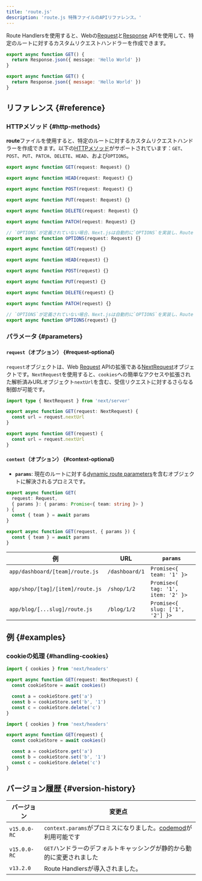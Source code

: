 ```yaml
---
title: 'route.js'
description: 'route.js 特殊ファイルのAPIリファレンス。'
---
```


Route Handlersを使用すると、Webの[Request](https://developer.mozilla.org/docs/Web/API/Request)と[Response](https://developer.mozilla.org/docs/Web/API/Response) APIを使用して、特定のルートに対するカスタムリクエストハンドラーを作成できます。

<Tabs>
<TabItem value="ts" label="TypeScript">

```ts title="route.ts" switcher
export async function GET() {
  return Response.json({ message: 'Hello World' })
}
```

</TabItem>
<TabItem value="js" label="JavaScript">

```js title="route.js" switcher
export async function GET() {
  return Response.json({ message: 'Hello World' })
}
```

</TabItem>
</Tabs>

## リファレンス {#reference}

### HTTPメソッド {#http-methods}

**route**ファイルを使用すると、特定のルートに対するカスタムリクエストハンドラーを作成できます。以下の[HTTPメソッド](https://developer.mozilla.org/docs/Web/HTTP/Methods)がサポートされています：`GET`、`POST`、`PUT`、`PATCH`、`DELETE`、`HEAD`、および`OPTIONS`。

<Tabs>
<TabItem value="ts" label="TypeScript">

```ts title="route.ts" switcher
export async function GET(request: Request) {}

export async function HEAD(request: Request) {}

export async function POST(request: Request) {}

export async function PUT(request: Request) {}

export async function DELETE(request: Request) {}

export async function PATCH(request: Request) {}

// `OPTIONS`が定義されていない場合、Next.jsは自動的に`OPTIONS`を実装し、Route Handlerで定義された他のメソッドに応じて適切なResponse `Allow`ヘッダーを設定します。
export async function OPTIONS(request: Request) {}
```

</TabItem>
<TabItem value="js" label="JavaScript">

```js title="route.js" switcher
export async function GET(request) {}

export async function HEAD(request) {}

export async function POST(request) {}

export async function PUT(request) {}

export async function DELETE(request) {}

export async function PATCH(request) {}

// `OPTIONS`が定義されていない場合、Next.jsは自動的に`OPTIONS`を実装し、Route Handlerで定義された他のメソッドに応じて適切なResponse `Allow`ヘッダーを設定します。
export async function OPTIONS(request) {}
```

</TabItem>
</Tabs>

### パラメータ {#parameters}

#### `request`（オプション） {#request-optional}

`request`オブジェクトは、Web [Request](https://developer.mozilla.org/docs/Web/API/Request) APIの拡張である[NextRequest](/docs/app/api-reference/functions/next-request)オブジェクトです。`NextRequest`を使用すると、`cookies`への簡単なアクセスや拡張された解析済みURLオブジェクト`nextUrl`を含む、受信リクエストに対するさらなる制御が可能です。

<Tabs>
<TabItem value="ts" label="TypeScript">

```ts title="route.ts" switcher
import type { NextRequest } from 'next/server'

export async function GET(request: NextRequest) {
  const url = request.nextUrl
}
```

</TabItem>
<TabItem value="js" label="JavaScript">

```js title="route.js" switcher
export async function GET(request) {
  const url = request.nextUrl
}
```

</TabItem>
</Tabs>

#### `context`（オプション） {#context-optional}

- **`params`**: 現在のルートに対する[dynamic route parameters](/docs/app/building-your-application/routing/dynamic-routes)を含むオブジェクトに解決されるプロミスです。

<Tabs>
<TabItem value="ts" label="TypeScript">

```ts title="app/dashboard/[team]/route.ts" switcher
export async function GET(
  request: Request,
  { params }: { params: Promise<{ team: string }> }
) {
  const { team } = await params
}
```

</TabItem>
<TabItem value="js" label="JavaScript">

```js title="app/dashboard/[team]/route.js" switcher
export async function GET(request, { params }) {
  const { team } = await params
}
```

</TabItem>
</Tabs>

| 例                               | URL            | `params`                           |
| -------------------------------- | -------------- | ---------------------------------- |
| `app/dashboard/[team]/route.js`  | `/dashboard/1` | `Promise<{ team: '1' }>`           |
| `app/shop/[tag]/[item]/route.js` | `/shop/1/2`    | `Promise<{ tag: '1', item: '2' }>` |
| `app/blog/[...slug]/route.js`    | `/blog/1/2`    | `Promise<{ slug: ['1', '2'] }>`    |

## 例 {#examples}

### cookieの処理 {#handling-cookies}

<Tabs>
<TabItem value="ts" label="TypeScript">

```ts title="route.ts" switcher
import { cookies } from 'next/headers'

export async function GET(request: NextRequest) {
  const cookieStore = await cookies()

  const a = cookieStore.get('a')
  const b = cookieStore.set('b', '1')
  const c = cookieStore.delete('c')
}
```

</TabItem>
<TabItem value="js" label="JavaScript">

```js title="route.js" switcher
import { cookies } from 'next/headers'

export async function GET(request) {
  const cookieStore = await cookies()

  const a = cookieStore.get('a')
  const b = cookieStore.set('b', '1')
  const c = cookieStore.delete('c')
}
```

</TabItem>
</Tabs>

## バージョン履歴 {#version-history}

| バージョン   | 変更点                                                                                                   |
| ------------ | -------------------------------------------------------------------------------------------------------- |
| `v15.0.0-RC` | `context.params`がプロミスになりました。[codemod](/docs/app/guides/upgrading/codemods#150)が利用可能です |
| `v15.0.0-RC` | `GET`ハンドラーのデフォルトキャッシングが静的から動的に変更されました                                    |
| `v13.2.0`    | Route Handlersが導入されました。                                                                         |
